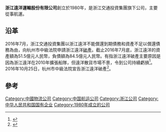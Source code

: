 '''浙江遠洋運輸股份有限公司'''創立於1980年，是浙江交通投資集團旗下公司，主要從事航運。

== 沿革 ==
2016年7月，浙江交通投資集團以浙江遠洋不能償還到期債務和資產不足以償還債務為由，向杭州市中級法院申請浙江遠洋[[破產|破產]]。截止2016年7月底，浙江遠洋的資產額為51.5億元人民幣，負債額為84.5億元人民幣。有指浙江遠洋破產主要原因是因為浙江遠洋在2010年擴張船隊，但遠洋散貨市場不景，令到公司持續虧損<ref>{{Cite web|title=浙江最大航运企业浙江远洋破产倒闭 负债84.5亿|url=https://zj.qq.com/a/20161027/036630.htm|accessdate=2020-12-23|work=[[腾讯网|腾讯网]]}}</ref>。2016年10月25日，杭州市中級法院宣告浙江遠洋破產<ref>{{Cite web|title=被当“僵尸企业”清理 浙江远洋负债超80亿宣告破产|url=http://www.nbd.com.cn/articles/2016-10-31/1048918.html|accessdate=2020-12-23|work=每日经济新闻|archive-date=2019-10-18|archive-url=https://web.archive.org/web/20191018083830/http://www.nbd.com.cn/articles/2016-10-31/1048918.html|dead-url=no}}</ref>。
==參考==
{{reflist}}

[[Category:中國物流公司|Category:中國物流公司]]
[[Category:中国航运公司|Category:中国航运公司]]
[[Category:浙江公司|Category:浙江公司]]
[[Category:中华人民共和国国有企业|Category:中华人民共和国国有企业]]
[[Category:1980年成立的公司|Category:1980年成立的公司]]